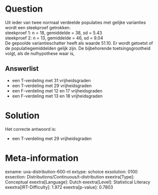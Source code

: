 Question
========

Uit ieder van twee normaal verdeelde populaties met gelijke varianties
wordt een steekproef getrokken.\
steekproef 1: n = 18, gemiddelde = 38, sd = 5.43\
steekproef 2: n = 13, gemiddelde = 46, sd = 9.04\
De gepoolde variantieschatter heeft als waarde 51.10. Er wordt getoetst
of de populatiegemiddelden gelijk zijn. De bijbehorende
toetsingsgrootheid volgt, als de nulhypothese waar is,

Answerlist
----------

* een T-verdeling met 31 vrijheidsgraden
* een T-verdeling met 29 vrijheidsgraden
* een F-verdeling met 12 en 17 vrijheidsgraden
* een F-verdeling met 13 en 18 vrijheidsgraden

Solution
========

Het correcte antwoord is: 

* een T-verdeling met 29 vrijheidsgraden

Meta-information
================
exname: uva-distribution-600-nl
extype: schoice
exsolution: 0100
exsection: Distributions/Continuous/t-distribution
exextra[Type]: Conceptual
exextra[Language]: Dutch
exextra[Level]: Statistical Literacy
exextra[IRT-Difficulty]: 1.972
exextra[p-value]: 0.7803
